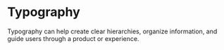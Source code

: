 
<Meta title="Application Guidelines|Typography" component={Text} />

# Typography

Typography can help create clear hierarchies, organize information, and guide users through a product or experience.

<Preview>
  <Story name="Elements">
    <Grid align="bottom" columns="1">
      <Label text="Label" size="xs"/>
      <Link text="Link" />
      <Text text="Text" />
      <Title text="Title" size="2xl" weight="bold"/>
    </Grid>
  </Story>
</Preview>

#### Sizes

<Preview>
  <Story name="Sizes">
    <Grid columns="1" gap="4xl">
    <Grid columns="1">
      <Text text="Text XS" size="xs" />
      <Text text="Text SM" size="sm" />
      <Text text="Text Regular"/>
      <Text text="Text LG" size="lg" weight="bold"/>
      </Grid>
      <Grid columns="1">
      <Title text="Title" />
      <Title text="Title LG" size="lg" />
      <Title text="Title XL" size="xl" />
      <Title text="Title 2XL" size="2xl" />
      <Title text="Title 3XL" size="3xl" />
      <Title text="Title 4XL" size="4xl" />
      </Grid>
      <Grid columns="1">
      <Label text="Label XXS" size="xxs" weight="bold" uppercase />
      <Label text="Label XS" size="xs" />
      <Label text="Label SM" size="sm" />
      <Label text="Label Regular"/>
      <Label text="Label LG" size="lg" weight="medium" uppercase/>
      </Grid>
      <Grid columns="1">
       <Link text="Normal Link"/>
      <Link text="Large Link" size="lg" />
      <Link text="XLarge Link" size="xl" />
      <Link text="XXLarge Link" size="2xl" />
      </Grid>
    </Grid>
  </Story>
</Preview>



#### Weight

<Preview>
  <Story name="Weight">
    <Grid columns="1" gap="4xl">
    <Grid columns="1">
      <Text text="Light Text" weight="light" />
      <Text text="Regular Text"  />
      <Text text="Bold Text" weight="bold"/>
      </Grid>
      <Grid columns="1">
      <Title text="Light Title" weight="light" />
      <Title text="Regular Title"  />
      <Title text="Bold Title" weight="bold"/>
      </Grid>
      <Grid columns="1">
      <Label text="Light Label" weight="light" />
      <Label text="Regular Label"  />
      <Label text="Bold Label" weight="bold"/>
      </Grid>
      <Grid columns="1">
       <Link text="Light Link" weight="light"/>
      <Link text="Regular Link"  />
      <Link text="Bold Link" weight="bold" />
      </Grid>
    </Grid>
  </Story>
</Preview>




### Props

#### Text Props
<Props of={Text} />

#### Title Props
<Props of={Title} />

#### Label Props
<Props of={Label} />

#### Link Props
<Props of={Link} />